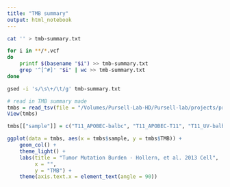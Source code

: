 ```yaml
---
title: "TMB summary"
output: html_notebook
---
```


```zsh
cat '' > tmb-summary.txt

for i in **/*.vcf
do
    printf $(basename "$i") >> tmb-summary.txt
    grep '^[^#]' "$i" | wc >> tmb-summary.txt
done

gsed -i 's/\s\+/\t/g' tmb-summary.txt
```

```r
# read in TMB summary made 
tmbs = read_tsv(file = "/Volumes/Pursell-Lab-HD/Pursell-lab/projects/project_02--DNA-seq-analysis-POLE-mutant-tumors/04--analysis/group--Hollern-2013-Cell/expt_06--mutation-signature-analysis/input-vcfs/TN-SNV-VarScan2/tmb-summary.tsv", col_names = c("sample", "TMB"))
View(tmbs)

tmbs[["sample"]] = c("T11_APOBEC-balbc", "T11_APOBEC-T11", "T11_UV-balbc", "T11_UV-T11", "T11_parent-balbc")

ggplot(data = tmbs, aes(x = tmbs$sample, y = tmbs$TMB)) + 
    geom_col() + 
    theme_light() +
    labs(title = "Tumor Mutation Burden - Hollern, et al. 2013 Cell", 
         x = "", 
         y = "TMB") + 
    theme(axis.text.x = element_text(angle = 90)) 

```

